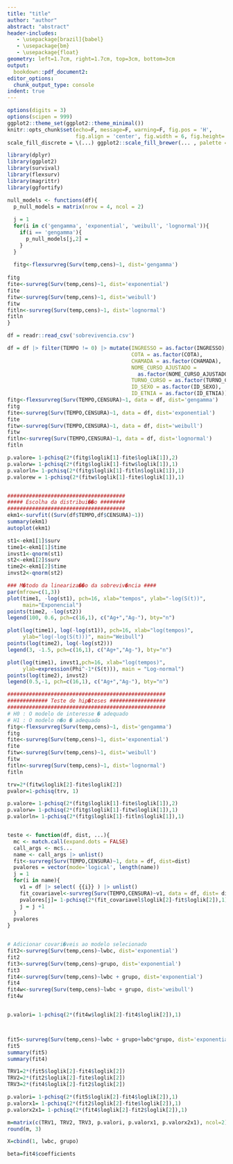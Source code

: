 ```yaml
---
title: "title"
author: "author"
abstract: "abstract"
header-includes:
   - \usepackage[brazil]{babel}
   - \usepackage{bm}
   - \usepackage{float}
geometry: left=1.7cm, right=1.7cm, top=3cm, bottom=3cm
output:
  bookdown::pdf_document2:
editor_options:
  chunk_output_type: console
indent: true
---
```




```r

options(digits = 3)  
options(scipen = 999)
ggplot2::theme_set(ggplot2::theme_minimal()) 
knitr::opts_chunk$set(echo=F, message=F, warning=F, fig.pos = 'H', 
                      fig.align = 'center', fig.width = 6, fig.height= 3.5)
scale_fill_discrete = \(...) ggplot2::scale_fill_brewer(... , palette = "Set2") 
```


```r
library(dplyr)
library(ggplot2)
library(survival)
library(flexsurv)
library(magrittr)
library(ggfortify)
```

```r
null_models <- functions(df){
  p_null_models = matrix(nrow = 4, ncol = 2)
  
  j = 1
  for(i in c('gengamma', 'exponential', 'weibull', 'lognormal')){
    if(i == 'gengamma'){
      p_null_models[j,2] = 
    }
  }
  
  fitg<-flexsurvreg(Surv(temp,cens)~1, dist='gengamma')
  
fitg
fite<-survreg(Surv(temp,cens)~1, dist='exponential')
fite
fitw<-survreg(Surv(temp,cens)~1, dist='weibull')
fitw
fitln<-survreg(Surv(temp,cens)~1, dist='lognormal')
fitln
}

```


```r
df = readr::read_csv('sobrevivencia.csv')
```



```r
df = df |> filter(TEMPO != 0) |> mutate(INGRESSO = as.factor(INGRESSO),
                                        COTA = as.factor(COTA), 
                                        CHAMADA = as.factor(CHAMADA),
                                        NOME_CURSO_AJUSTADO = 
                                          as.factor(NOME_CURSO_AJUSTADO),
                                        TURNO_CURSO = as.factor(TURNO_CURSO),
                                        ID_SEXO = as.factor(ID_SEXO),
                                        ID_ETNIA = as.factor(ID_ETNIA))
fitg<-flexsurvreg(Surv(TEMPO,CENSURA)~1, data = df, dist='gengamma')
fitg
fite<-survreg(Surv(TEMPO,CENSURA)~1, data = df, dist='exponential')
fite
fitw<-survreg(Surv(TEMPO,CENSURA)~1, data = df, dist='weibull')
fitw
fitln<-survreg(Surv(TEMPO,CENSURA)~1, data = df, dist='lognormal')
fitln

p.valore= 1-pchisq(2*(fitg$loglik[1]-fite$loglik[1]),2)
p.valorw= 1-pchisq(2*(fitg$loglik[1]-fitw$loglik[1]),1)
p.valorln= 1-pchisq(2*(fitg$loglik[1]-fitln$loglik[1]),1)
p.valorew = 1-pchisq(2*(fitw$loglik[1]-fite$loglik[1]),1)
```


```r

```



```r
######################################
##### Escolha da distribui��o ########
######################################
ekm1<-survfit((Surv(df$TEMPO,df$CENSURA)~1))
summary(ekm1)
autoplot(ekm1)

st1<-ekm1[1]$surv
time1<-ekm1[1]$time
invst1<-qnorm(st1)
st2<-ekm1[2]$surv
time2<-ekm1[2]$time
invst2<-qnorm(st2)

### M�todo da lineariza��o da sobreviv�ncia ####
par(mfrow=c(1,3))
plot(time1, -log(st1), pch=16, xlab="tempos", ylab="-log(S(t))",
     main="Exponencial")
points(time2, -log(st2))
legend(100, 0.6, pch=c(16,1), c("Ag+","Ag-"), bty="n")

plot(log(time1), log(-log(st1)), pch=16, xlab="log(tempos)", 
     ylab="log(-log(S(t)))", main="Weibull")
points(log(time2), log(-log(st2)))
legend(3, -1.5, pch=c(16,1), c("Ag+","Ag-"), bty="n")

plot(log(time1), invst1,pch=16, xlab="log(tempos)", 
     ylab=expression(Phi^-1*(S(t))), main = "Log-normal")
points(log(time2), invst2)
legend(0.5,-1, pch=c(16,1), c("Ag+","Ag-"), bty="n")
```


```r
###################################################
############# Teste de hip�teses ##################
###################################################
# H0 : O modelo de interesse � adequado
# H1 : O modelo n�o � adequado
fitg<-flexsurvreg(Surv(temp,cens)~1, dist='gengamma')
fitg
fite<-survreg(Surv(temp,cens)~1, dist='exponential')
fite
fitw<-survreg(Surv(temp,cens)~1, dist='weibull')
fitw
fitln<-survreg(Surv(temp,cens)~1, dist='lognormal')
fitln

trv=2*(fitw$loglik[2]-fite$loglik[2])
pvalor=1-pchisq(trv, 1)

p.valore= 1-pchisq(2*(fitg$loglik[1]-fite$loglik[1]),2)
p.valorw= 1-pchisq(2*(fitg$loglik[1]-fitw$loglik[1]),1)
p.valorln= 1-pchisq(2*(fitg$loglik[1]-fitln$loglik[1]),1)


teste <- function(df, dist, ...){
  mc <- match.call(expand.dots = FALSE)
  call_args <- mc$...
  name <- call_args |> unlist()
  fit<-survreg(Surv(TEMPO,CENSURA)~1, data = df, dist=dist)
  pvalores = vector(mode='logical', length(name))
  j = 1
  for(i in name){
    v1 = df |> select( {{i}} ) |> unlist()
    fit_covariavel<-survreg(Surv(TEMPO,CENSURA)~v1, data = df, dist= dist)
    pvalores[j]= 1-pchisq(2*(fit_covariavel$loglik[2]-fit$loglik[2]),1)
    j = j +1  
  }
  pvalores
}


# Adicionar covari�veis ao modelo selecionado
fit2<-survreg(Surv(temp,cens)~lwbc, dist='exponential')
fit2
fit3<-survreg(Surv(temp,cens)~grupo, dist='exponential')
fit3
fit4<-survreg(Surv(temp,cens)~lwbc + grupo, dist='exponential')
fit4
fit4w<-survreg(Surv(temp,cens)~lwbc + grupo, dist='weibull')
fit4w


p.valori= 1-pchisq(2*(fit4w$loglik[2]-fit4$loglik[2]),1)



fit5<-survreg(Surv(temp,cens)~lwbc + grupo+lwbc*grupo, dist='exponential')
fit5
summary(fit5)
summary(fit4)

TRV1=2*(fit5$loglik[2]-fit4$loglik[2])
TRV2=2*(fit2$loglik[2]-fite$loglik[2])
TRV3=2*(fit4$loglik[2]-fit2$loglik[2])

p.valori= 1-pchisq(2*(fit5$loglik[2]-fit4$loglik[2]),1)
p.valorx1= 1-pchisq(2*(fit2$loglik[2]-fite$loglik[2]),1)
p.valorx2x1= 1-pchisq(2*(fit4$loglik[2]-fit2$loglik[2]),1)

m=matrix(c(TRV1, TRV2, TRV3, p.valori, p.valorx1, p.valorx2x1), ncol=2)
round(m, 3)

X=cbind(1, lwbc, grupo)

beta=fit4$coefficients
```



